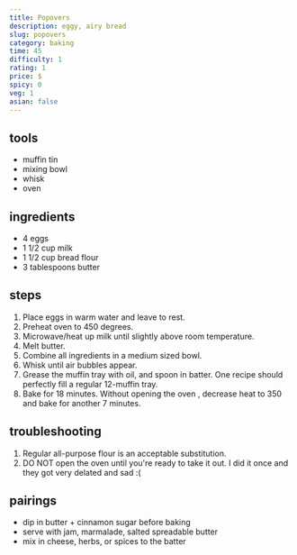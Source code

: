 ```yaml
---
title: Popovers
description: eggy, airy bread
slug: popovers
category: baking
time: 45
difficulty: 1
rating: 1
price: $
spicy: 0
veg: 1
asian: false
---
```


## tools
 - muffin tin
 - mixing bowl
 - whisk
 - oven

## ingredients
- 4 eggs
- 1 1/2 cup milk
- 1 1/2 cup bread flour <Footnote n='1' client:idle />
- 3 tablespoons butter

## steps
1. Place eggs in warm water and leave to rest.
2. Preheat oven to 450 degrees.
3. Microwave/heat up milk until slightly above room temperature.
4. Melt butter.
5. Combine all ingredients in a medium sized bowl.
6. Whisk until air bubbles appear.
7. Grease the muffin tray with oil, and spoon in batter. One recipe should perfectly fill a regular 12-muffin tray.
8. Bake for 18 minutes. Without opening the oven <Footnote n='2' client:idle />, decrease heat to 350 and bake for another 7 minutes.

## troubleshooting
1. <FootnoteRef n='1' client:idle>Regular all-purpose flour is an acceptable substitution.</FootnoteRef>
2. <FootnoteRef n='2' client:idle>DO NOT open the oven until you're ready to take it out. I did it once and they got very delated and sad :(</FootnoteRef>

## pairings
 - dip in butter + cinnamon sugar before baking
 - serve with jam, marmalade, salted spreadable butter
 - mix in cheese, herbs, or spices to the batter
